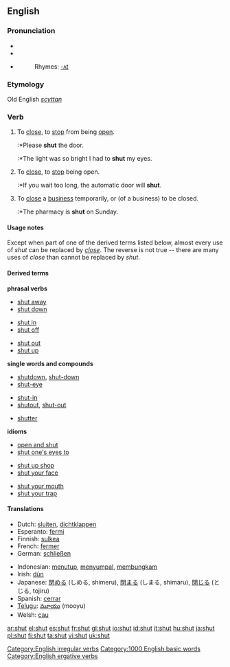 ==English==

===Pronunciation===
* {{IPA|/ʃʌt/}}
* {{SAMPA|/SVt/}}
*{{audio|en-us-shut.ogg|Audio (US)}}
*:Rhymes: [[Rhymes:English:-ʌt|-ʌt]]

===Etymology===
Old English ''[[scyttan]]''

===Verb===
[[Category:English irregular verbs]]
{{en-verb|shuts|shutting|shut|shut}}

# {{transitive}} To [[close]], to [[stop]] from being [[open]].
#:*Please '''shut''' the door.
#:*The light was so bright I had to '''shut''' my eyes.
# {{intransitive}} To [[close]], to [[stop]] being open.
#:*If you wait too long, the automatic door will '''shut'''.
# {{context|transitive or intransitive, Commonwealth}} To [[close]] a [[business]] temporarily, or (of a business) to be closed.
#:*The pharmacy is '''shut''' on Sunday.

====Usage notes====
Except when part of one of the derived terms listed below, almost every use of ''shut'' can be replaced by ''[[close]]''.  The reverse is not true -- there are many uses of ''close'' than cannot be replaced by ''shut''.

====Derived terms====
'''phrasal verbs'''
{{top3}}
*[[shut away]]
*[[shut down]]
{{mid3}}
*[[shut in]]
*[[shut off]]
{{mid3}}
*[[shut out]]
*[[shut up]]
{{bottom}}

'''single words and compounds'''
{{top3}}
*[[shutdown]], [[shut-down]]
*[[shut-eye]]
{{mid3}}
*[[shut-in]]
*[[shutout]], [[shut-out]]
{{mid3}}
*[[shutter]]
{{bottom}}

'''idioms'''
{{top3}}
*[[open and shut]]
*[[shut one's eyes to]]
{{mid3}}
*[[shut up shop]]
*[[shut your face]]
{{mid3}}
*[[shut your mouth]]
*[[shut your trap]]
{{bottom}}

====Translations====
{{top}}
*Dutch: [[sluiten]], [[dichtklappen]]
*Esperanto: [[fermi]]
*Finnish: [[sulkea]]
*French: [[fermer]]
*German: [[schließen]]
{{mid}}
*Indonesian: [[tutup|menutup]], [[sumpal|menyumpal]], [[bungkam|membungkam]]
*Irish: [[dún]]
*Japanese: [[閉める]] (しめる, shimeru), [[閉まる]] (しまる, shimaru), [[閉じる]] (とじる, tojiru)
*Spanish: [[cerrar]]
*[[Telugu]]: [[మూయు]] (mooyu)
*Welsh: [[cau]]
{{bottom}}


[[Category:1000 English basic words]]
[[Category:English ergative verbs]]

[[ar:shut]]
[[el:shut]]
[[es:shut]]
[[fr:shut]]
[[gl:shut]]
[[io:shut]]
[[id:shut]]
[[it:shut]]
[[hu:shut]]
[[ja:shut]]
[[pl:shut]]
[[fi:shut]]
[[ta:shut]]
[[vi:shut]]
[[uk:shut]]